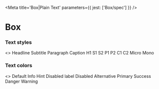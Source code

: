 
<Meta title='Box|Plain Text' parameters={{ jest: ['Box/spec'] }} />

# Box

### Text styles

<Preview>
  <Story name='Text styles'>
    <>
      <Box textStyle='headline'>Headline</Box>
      <Box textStyle='subtitle'>Subtitle</Box>
      <Box textStyle='paragraph'>Paragraph</Box>
      <Box textStyle='caption'>Caption</Box>
      <Box textStyle='h1'>H1</Box>
      <Box textStyle='s1'>S1</Box>
      <Box textStyle='s2'>S2</Box>
      <Box textStyle='p1'>P1</Box>
      <Box textStyle='p2'>P2</Box>
      <Box textStyle='c1'>C1</Box>
      <Box textStyle='c2'>C2</Box>
      <Box textStyle='micro'>Micro</Box>
      <Box textStyle='mono'>Mono</Box>
    </>
  </Story>
</Preview>

### Text colors

<Preview>
  <Story name='Text colors'>
    <>
      <Box textStyle='p1' textColor='default'>Default</Box>
      <Box textStyle='p1' textColor='info'>Info</Box>
      <Box textStyle='p1' textColor='hint'>Hint</Box>
      <Box textStyle='p1' textColor='disabled-label'>Disabled label</Box>
      <Box textStyle='p1' textColor='disabled'>Disabled</Box>
      <Box textStyle='p1' textColor='alternative'>Alternative</Box>
      <Box textStyle='p1' textColor='primary'>Primary</Box>
      <Box textStyle='p1' textColor='success'>Success</Box>
      <Box textStyle='p1' textColor='danger'>Danger</Box>
      <Box textStyle='p1' textColor='warning'>Warning</Box>
    </>
  </Story>
</Preview>
